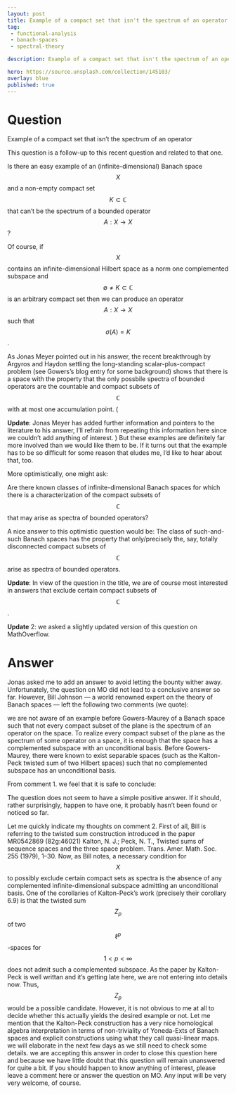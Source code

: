 ---
layout: post
title: Example of a compact set that isn't the spectrum of an operator
tag:
 - functional-analysis
 - banach-spaces
 - spectral-theory

description: Example of a compact set that isn't the spectrum of an operator

hero: https://source.unsplash.com/collection/145103/
overlay: blue 
published: true
---

# Question 

Example of a compact set that isn't the spectrum of an operator

<!--break-->


This question is a follow-up to this recent question and related to that one.


Is there an easy example of an (infinite-dimensional) Banach space $$X$$ and a non-empty compact set $$K \subset \mathbb{C}$$ that can't be the spectrum of a bounded operator $$A: X \to X$$?

Of course, if $$X$$ contains an infinite-dimensional Hilbert space as a norm one complemented subspace and $$\emptyset \neq K \subset \mathbb{C}$$ is an arbitrary compact set then we can produce an operator $$A: X \to X$$ such that $$\sigma(A) = K$$.

As Jonas Meyer pointed out in his answer, the recent breakthrough by Argyros and Haydon settling the long-standing scalar-plus-compact problem (see Gowers's blog entry for some background) shows that there is a space with the property that the only possbile spectra of bounded operators are the countable and compact subsets of $$\mathbb{C}$$ with at most one accumulation point.
 (

**Update**: Jonas Meyer has added further information and pointers to the literature to his answer, I'll refrain from repeating this information here since we couldn't add anything of interest.
) But these examples are definitely far more involved than we would like them to be.
 If it turns out that the example has to be so difficult for some reason that eludes me, I'd like to hear about that, too.

More optimistically, one might ask: 

Are there known classes of infinite-dimensional Banach spaces for which there is a characterization of the compact subsets of $$\mathbb{C}$$ that may arise as spectra of bounded operators?

A nice answer to this optimistic question would be: The class of such-and-such Banach spaces has the property that only/precisely the, say, totally disconnected compact subsets of $$\mathbb{C}$$ arise as spectra of bounded operators.
 

**Update**: In view of the question in the title, we are  of course most interested in answers that exclude certain compact subsets of $$\mathbb{C}$$.



**Update** 2: we asked a slightly updated version of this question on MathOverflow.


# Answer 


Jonas asked me to add an answer to avoid letting the bounty wither away. Unfortunately, the question on MO did not lead to a conclusive answer so far. However, Bill Johnson — a world renowned expert on the theory of Banach spaces — left the following two comments (we quote):


we are  not aware of an example before Gowers-Maurey of a Banach space such that not every compact subset of the plane is the spectrum of an operator on the space.
To realize every compact subset of the plane as the spectrum of some operator on a space, it is enough that the space has a complemented subspace with an unconditional basis. Before Gowers-Maurey, there were known to exist separable spaces (such as the Kalton-Peck twisted sum of two Hilbert spaces) such that no complemented subspace has an unconditional basis.


From comment 1. we feel that it is safe to conclude:

The question does not seem to have a simple positive answer. If it should, rather surprisingly, happen to have one, it probably hasn't been found or noticed so far.

Let me quickly indicate my thoughts on comment 2.
First of all, Bill is referring to the twisted sum construction introduced in the paper
MR0542869 (82g:46021) 
Kalton, N. J.; Peck, N. T.,
Twisted sums of sequence spaces and the three space problem. 
Trans. Amer. Math. Soc. 255 (1979), 1–30.
Now, as Bill notes, a necessary condition for $$X$$ to possibly exclude certain compact sets as spectra is the absence of any complemented infinite-dimensional subspace admitting an unconditional basis. One of the corollaries of Kalton-Peck's work (precisely their corollary 6.9) is that the twisted sum $$Z_{p}$$ of two $$\ell^{p}$$-spaces for $$1 \lt p \lt \infty$$ does not admit such a complemented subspace. As the paper by Kalton-Peck is well writtan and it's getting late here, we are  not entering into details now.
Thus, $$Z_{p}$$ would be a possible candidate. However, it is not obvious to me at all to decide whether this actually yields the desired example or not. Let me mention that the Kalton-Peck construction has a very nice homological algebra interpretation in terms of non-triviality of Yoneda-Exts of Banach spaces and explicit constructions using what they call quasi-linear maps. we will elaborate in the next few days as we still need to check some details.
we are  accepting this answer in order to close this question here and because we have little doubt that this question will remain unanswered for quite a bit. If you should happen to know anything of interest, please leave a comment here or answer the question on MO. Any input will be very very welcome, of course.

